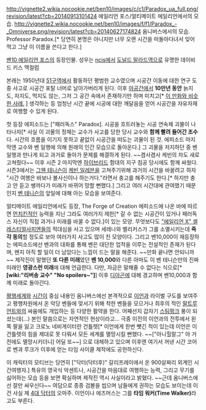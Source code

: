 http://vignette2.wikia.nocookie.net/ben10/images/c/c1/Paradox_ua_full.png/revision/latest?cb=20140913101424
에일리언 포스/얼티메이트 에일리언에서의 모습.
http://vignette2.wikia.nocookie.net/ben10/images/f/f1/Paradox_-_Omniverse.png/revision/latest?cb=20140627174824
옴니버스에서의 모습.
Professor Paradox.[* 당연히 본명은 아니지만 너무 오랜 시간을 떠돌아다녀서 잊어먹고 그냥 이 이름을 쓴다고 한다.]

[[벤10 에일리언 포스]]의 등장인물. 성우는 [[ncis]]에서 [[도널드 말라드]]역으로 유명한 데이비드 키스 맥컬럼

본래는 1950년대 [[51구역]]에서 활동하던 평범한 교수였으며 시공간 이동에 대한 연구 도중 사고로 시공간 포탈 너머로 날아가버리게 된다. 이후 [[아공간]]에서 '''10만년 동안''' 늙지도, 자지도, 먹지도 않는, 그저 그 공간 속에서 존재하기만 하며 미치고[* [http://blog.naver.com/superkj2/150185778820 이 만화와 비슷한 사례.] ] 생각하는 등 엄청난 시간 끝에 시공에 대한 깨달음을 얻어 시공간을 자유자재로 여행할 수 있게 된다.

첫 등장 에피소드는 ["패러독스" Paradox]. 시공을 흐트러놓는 시공 연속체 괴물이 나타나자[* 사실 이 괴물의 정체는 교수가 사고를 당한 당시 교수와 '''함께 빨려 들어간 조수'''다. 시간의 흐름을 이기지 못하고 끝없이 시공간을 떠도는 괴물이 된 것. 에피소드 마지막엔 교수와 벤 일행에 의해 원래의 인간 모습으로 돌아온다.]  그 괴물을 저지하던 중 벤 일행과 만나게 되고 과거로 돌아가 문제를 해결하게 된다. ~~겸사겸사 케빈의 차도 새로 고쳐줬다~~
이후 시즌 2 마지막엔 [[하이브리드]] 함대의 지구 침공 당시에도 함께 싸웠다.
시즌3에서는 [[그웬 테니슨]]이 [[케빈 일레븐]]을 고쳐주기위해 과거의 시간을 바꿀려고 하자 "시간 여행은 바보나 불사신이나 하는거다."라면서 충고를 해주기도 한다.[* 하지만 충고 안 듣고 쌩까다가 미래가 바뀌어 망할 뻔했다.] 그리고 여러 시간대에 관여했기 때문인지 [[벤 테니슨]]의 앞일에 대해 아는 모습을 보여준다.

얼티메이트 에일리언에서도 등장, The Forge of Creation 에피소드에 나온 바에 따르면 [[먼치킨]]적인 능력을 지닌 그라도 여러가지 제한[* 갈 수 없는 시공간이 있거나 패러독스 자신이 직접 과거나 미래를 바꿀 수 없다.]이 있는 모양. 무엇보다도 [["에일리언 X" 셀레스티얼사피엔]]들의 적대심을 사고 있으며 세레나와 벨리커스가 그를 소멸시키는데 '''즉각 동의'''할 정도로 보아 여러가지 사고도 많이 친 모양이다. 
그리고 벤10,000이 재등장하는 에피소드에선 벤과의 대화를 통해 벤은 대단한 업적을 이루는 전설적인 존재가 된다며, 왠지 아직 할 일이 더 남았다는 느낌이 드는 말을 해준다. ~~만화 끝나면 안되니까~~ 제작진이 말했던 '''또 다른 미래'''였던 '''벤 10,000'''와 다른 아마도 이 벤 테니슨만의 진짜 미래인 '''영광스런 미래'''에 대해 언급한다. 다만, 자금은 말해줄 수 없다는 식으로[* '''[wiki:"리버송 교수" "No spoilers~"]''']
이후 [[디아곤]]에 대해 경고하며 벤10,000과 함께 미래로 돌아간다.

[[평행세계]]와 [[시간]]이 중심 내용인 옴니버스에선 본격적으로 [[이언]]과 라이벌 구도를 보여주고 평행차원에서 온 악당 벤들에 맞서기 위해 착한 벤들을 모으거나 최후의 적인 [[말트루언트]]와의 싸움에도 개입하는 등 다양한 활약을 한다. 어째선지 갑자기 [[스팀펑크]] 풍이 되셨는데(...) 본인 말씀으로는 자연적인 현상이라고...
극중 이전의 이언과의 전투에서 왼쪽 팔을 잃고 크로노 네비게이터란 건틀렛[* 이언에게 한번 뺏긴 적이 있는데 이언은 이 건틀렛의 힘을 제대로 못 다뤄서 모든 세계를 멸망시킬 뻔했다. ~~["아니힐랄그" 아 거 전에도 멸망시키더니] 어딜 또~~] 으로 대체하고 있으며 이후엔 여기서 꺼낸 시간 코어로 벤과 루크가 이후에 얻는 타임 사이클 제작에도 공헌하신다.

이 캐릭터의 모티브는 당연히 ["닥터(닥터후)" 갈리프레이에서 온 900살짜리 외계인 시간여행자.] 특유의 영국식 악센트나, 시공간을 마음대로 여행하는 능력, 그리고 무기를 싫어하는 모습 등을 보면 확실하며 제작진 역시 사실이라고 밝혔다. ~~근데 옴니버스에선 잘만 싸우신다~~
여담으로 종종 검볼을 씹으며 남들에게 권하는 모습도 보이는데 이건 사실 제 [[4대 닥터]]의 오마주. 
이언이나 에즈머스는 그를 '''타임 워커(Time Walker)'''라고도 부른다.
